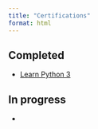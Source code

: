 ```yaml
---
title: "Certifications"
format: html
---
```


## Completed

::: cert-list
-   [Learn Python 3](https://www.codecademy.com/profiles/lico27/certificates/6c152bd262967f8c941c9707ed636bda)

:::

## In progress

<div>

-   

</div>


